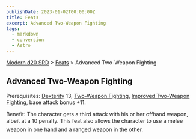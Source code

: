 ```yaml
---
publishDate: 2023-01-02T00:00:00Z
title: Feats
excerpt: Advanced Two-Weapon Fighting
tags:
  - markdown
  - conversion
  - Astro
---
```


[Modern d20 SRD](/#modernD20) > [Feats](modern-d20-srd-feats-index) > Advanced Two-Weapon Fighting

## Advanced Two-Weapon Fighting

Prerequisites: [Dexterity](modern-d20-srd-basics-ability-scores) 13, [Two-Weapon Fighting](modern-d20-srd-feats-two-weapon-fighting), [Improved Two-Weapon Fighting](modern-d20-srd-feats-improved-two-weapon-fighting), base attack bonus +11.

Benefit: The character gets a third attack with his or her offhand weapon, albeit at a 10 penalty. This feat also allows the character to use a melee weapon in one hand and a ranged weapon in the other.
